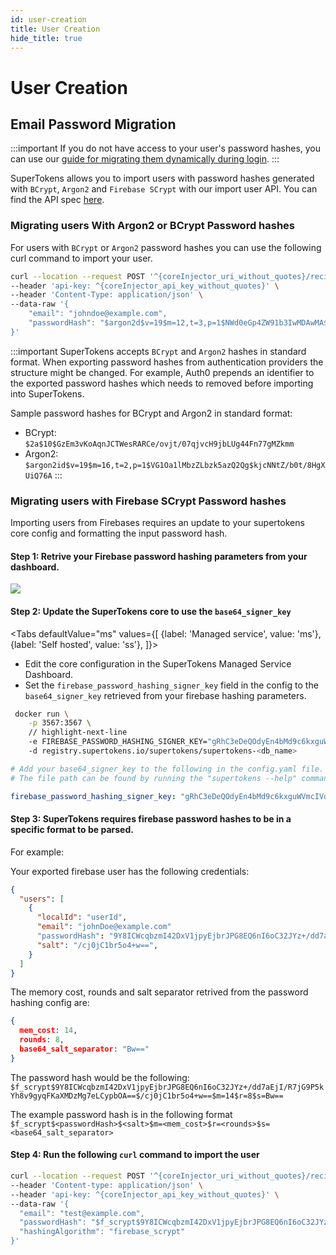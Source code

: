 ```yaml
---
id: user-creation
title: User Creation
hide_title: true
---
```



# User Creation

<!-- COPY SECTION -->
<!-- ./thirdpartyemailpassword/migration/account-creation/user-creation.mdx -->
<!-- 1 -->

## Email Password Migration

:::important
If you do not have access to your user's password hashes, you can use our [guide for migrating them dynamically during login](./ep-migration-without-password-hash).
:::

SuperTokens allows you to import users with password hashes generated with `BCrypt`, `Argon2` and `Firebase SCrypt` with our import user API.
You can find the API spec [here](https://app.swaggerhub.com/apis/supertokens/CDI/2.16.0#/EmailPassword%20Recipe/userImport).

### Migrating users With Argon2 or BCrypt Password hashes

For users with `BCrypt` or `Argon2` password hashes you can use the following curl command to import your user.

<CoreInjector defaultValue="http://localhost:3567">

```bash
curl --location --request POST '^{coreInjector_uri_without_quotes}/recipe/user/passwordhash/import' \
--header 'api-key: ^{coreInjector_api_key_without_quotes}' \
--header 'Content-Type: application/json' \
--data-raw '{
    "email": "johndoe@example.com",
    "passwordHash": "$argon2d$v=19$m=12,t=3,p=1$NWd0eGp4ZW91b3IwMDAwMA$57jcfXF19MyiUXSjkVBpEQ"
}'
```

:::important
SuperTokens accepts `BCrypt` and `Argon2` hashes in standard format. When exporting password hashes from authentication providers the structure might be changed. For example, Auth0 prepends an identifier to the exported password hashes which needs to removed before importing into SuperTokens.

Sample password hashes for BCrypt and Argon2 in standard format:

- BCrypt: `$2a$10$GzEm3vKoAqnJCTWesRARCe/ovjt/07qjvcH9jbLUg44Fn77gMZkmm`
- Argon2: `$argon2id$v=19$m=16,t=2,p=1$VG1Oa1lMbzZLbzk5azQ2Qg$kjcNNtZ/b0t/8HgXUiQ76A`
:::

</CoreInjector>

### Migrating users with Firebase SCrypt Password hashes

Importing users from Firebases requires an update to your supertokens core config and formatting the input password hash.

#### Step 1: Retrive your Firebase password hashing parameters from your dashboard.

<img src="/img/migration/firebase_password_hashing_params.png" />

#### Step 2: Update the SuperTokens core to use the `base64_signer_key`

<Tabs
defaultValue="ms"
values={[
{label: 'Managed service', value: 'ms'},
{label: 'Self hosted', value: 'ss'},
]}>
<TabItem value="ms">

- Edit the core configuration in the SuperTokens Managed Service Dashboard.
- Set the `firebase_password_hashing_signer_key` field in the config to the `base64_signer_key` retrieved from your firebase hashing parameters.

</TabItem>

<TabItem value="ss">

<SelfHostedTabs isSubTab={true}>

<TabItem value="with-docker">

```bash
 docker run \
    -p 3567:3567 \
    // highlight-next-line
    -e FIREBASE_PASSWORD_HASHING_SIGNER_KEY="gRhC3eDeQOdyEn4bMd9c6kxguWVmcIVq/HbJKnCXdWscZx0l2WbCJ1wbg==" \ 
    -d registry.supertokens.io/supertokens/supertokens-<db_name>
```

</TabItem>
<TabItem value="without-docker">

```yaml
# Add your base64_signer_key to the following in the config.yaml file.
# The file path can be found by running the "supertokens --help" command

firebase_password_hashing_signer_key: "gRhC3eDeQOdyEn4bMd9c6kxguWVmcIVq/HbJKnCXdWscZx0l2WbCJ1wbg=="
```

</TabItem>
</SelfHostedTabs>

</TabItem>
</Tabs>


####  Step 3: SuperTokens requires firebase password hashes to be in a specific format to be parsed.

  For example:

  Your exported firebase user has the following credentials:
  ```json
  {
    "users": [
      {
        "localId": "userId",
        "email": "johnDoe@example.com"
        "passwordHash": "9Y8ICWcqbzmI42DxV1jpyEjbrJPG8EQ6nI6oC32JYz+/dd7aEjI/R7jG9P5kYh8v9gyqFKaXMDzMg7eLCypbOA==",
        "salt": "/cj0jC1br5o4+w==",
      }
    ]
  }
  ```

  The memory cost, rounds and salt separator retrived from the password hashing config are:
  ```json
  {
    mem_cost: 14,
    rounds: 8,
    base64_salt_separator: "Bw=="
  }
  ```
  
  The password hash would be the following: `$f_scrypt$9Y8ICWcqbzmI42DxV1jpyEjbrJPG8EQ6nI6oC32JYz+/dd7aEjI/R7jG9P5kYh8v9gyqFKaXMDzMg7eLCypbOA==$/cj0jC1br5o4+w==$m=14$r=8$s=Bw==`

  The example password hash is in the following format `$f_scrypt$<passwordHash>$<salt>$m=<mem_cost>$r=<rounds>$s=<base64_salt_separator>`

#### Step 4: Run the following `curl` command to import the user

<CoreInjector defaultValue="http://localhost:3567">

```bash
curl --location --request POST '^{coreInjector_uri_without_quotes}/recipe/user/passwordhash/import' \
--header 'Content-type: application/json' \
--header 'api-key: ^{coreInjector_api_key_without_quotes}' \
--data-raw '{
  "email": "test@example.com",
  "passwordHash": "$f_scrypt$9Y8ICWcqbzmI42DxV1jpyEjbrJPG8EQ6nI6oC32JYz+/dd7aEjI/R7jG9P5kYh8v9gyqFKaXMDzMg7eLCypbOA==$/cj0jC1br5o4+w==$m=14$r=8$s=Bw==",
  "hashingAlgorithm": "firebase_scrypt"
}'
```

</CoreInjector>

<!-- END COPY SECTION -->